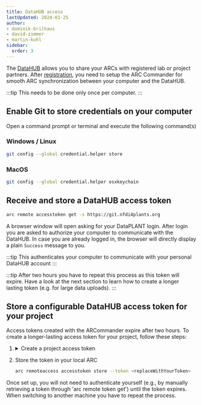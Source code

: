 ```yaml
---
title: DataHUB access
lastUpdated: 2024-01-25
author:
- dominik-brilhaus
- david-zimmer
- martin-kuhl
sidebar:
  order: 3
---
```



The [DataHUB](<https://git.nfdi4plants.org>) allows you to share your ARCs with registered lab or project partners. After [registration](<https://register.nfdi4plants.org>), you need to setup the ARC Commander for smooth ARC synchronization between your computer and the DataHUB.

:::tip
This needs to be done only once per computer.
:::

## Enable Git to store credentials on your computer

Open a command prompt or terminal and execute the following command(s)

### Windows / Linux

```bash
git config --global credential.helper store
```

### MacOS

```bash
git config --global credential.helper osxkeychain
```

## Receive and store a DataHUB access token

```bash
arc remote accesstoken get -s https://git.nfdi4plants.org
```

A browser window will open asking for your DataPLANT login. After login you are asked to authorize your computer to communicate with the DataHUB.
In case you are already logged in, the browser will directly display a plain `Success` message to you.

:::tip
This authenticates your computer to communicate with your personal DataHUB account
:::

:::tip
After two hours you have to repeat this process as this token will expire. Have a look at the next section to learn how to create a longer lasting token (e.g. for large data uploads).
:::

## Store a configurable DataHUB access token for your project

Access tokens created with the ARCommander expire after two hours. To create a longer-lasting access token for your project, follow these steps:

<Steps>

1. 
    <details>
      <summary>Create a project access token</summary>

      <ProjectToken />

    </details>

2. Store the token in your local ARC

    ```bash
    arc remoteaccess accesstoken store --token <replaceWithYourToken>
    ```

</Steps>

Once set up, you will not need to authenticate yourself (e.g., by manually retrieving a token through 'arc remote token get') until the token expires. When switching to another machine you have to repeat the process.